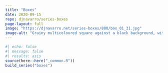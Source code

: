 ```yaml
---
title: "Boxes"
date: 2020-09-15
repo: djnavarro/series-boxes
page-layout: full
image: "https://djnavarro.net/series-boxes/800/box_01_31.jpg"
image-alt: "Grainy multicoloured square against a black background, with many circular arcs extending"
---
```

   
::: {.grid}
  
```r
#| echo: false
#| message: false
#| results: asis
source(here::here("_common.R"))
build_series("boxes")
```
   
:::
   
